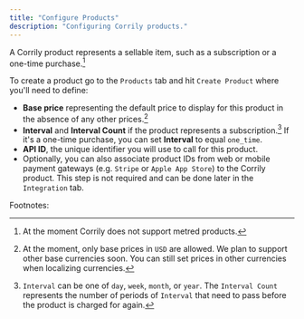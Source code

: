 ```yaml
---
title: "Configure Products"
description: "Configuring Corrily products."
---
```


A Corrily product represents a sellable item, such as a subscription or a one-time purchase.[^1]

To create a product go to the `Products` tab and hit `Create Product` where you'll need to define:

* **Base price** representing the default price to display for this product in the absence of any other prices.[^2]
* **Interval** and **Interval Count** if the product represents a subscription.[^3] If it's a one-time purchase, you can set **Interval** to equal `one_time`.
* **API ID**, the unique identifier you will use to call for this product.
* Optionally, you can also associate product IDs from web or mobile payment gateways (e.g. `Stripe` or `Apple App Store`) to the Corrily product. This step is not required
and can be done later in the `Integration` tab.

Footnotes:
[^1]: At the moment Corrily does not support metred products.
[^2]: At the moment, only base prices in `USD` are allowed. We plan to support other base currencies soon. You can still set prices in other currencies when localizing currencies.
[^3]: `Interval` can be one of `day`, `week`, `month`, or `year`. The `Interval Count` represents the number of periods of
`Interval` that need to pass before the product is charged for again.